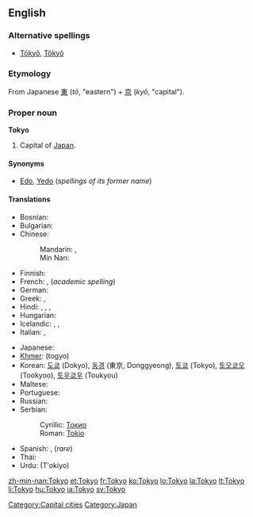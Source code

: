 {{wikipedia}}
==English==

===Alternative spellings===
* [[Tōkyō]], [[Tôkyô]]

===Etymology===
From Japanese [[東]] (''tō'', "eastern") + [[京]] (''kyō'', "capital").

===Proper noun===
'''Tokyo'''

# Capital of [[Japan]].

====Synonyms====
* [[Edo]], [[Yedo]] (''spellings of its former name'')

====Translations====
{{top}}
* Bosnian: {{t-|bs|Tokio|m}}
* Bulgarian: {{t-|bg|Токио|m|sc=Cyrl}}
* Chinese: 
*: Mandarin: {{t-|cmn|東京|tr=Dōngjīng|sc=Hani|xs=Mandarin}}, {{t-|cmn|东京|tr=Dōngjīng|sc=Hani|xs=Mandarin}}
*: Min Nan: {{t|nan|Tang-kiaⁿ|xs=Min Nan}}
* Finnish: {{t+|fi|Tokio}}
* French: {{t+|fr|Tokyo}}, (''academic spelling'') {{t+|fr|Tōkyō}}
* German: {{t+|de|Tokio}}
* Greek: {{t-|el|Τόκιο|n|tr=Tókio|sc=Grek}}, {{t-|el|Τόκυο|n|tr=Tókyo|sc=Grek}}
* Hindi: {{t|hi|टोक्यो|tr=T'okyo|sc=Deva|xs=Hindi}}, {{t|hi|टोकियो|tr=T'okiyo|sc=Deva|xs=Hindi}}, {{t|hi|तोक्यो|tr=Tokyo|sc=Deva|xs=Hindi}}, {{t|hi|तोकियो|tr=Tokiyo|sc=Deva|xs=Hindi}}
* Hungarian: {{t+|hu|Tokió}}
* Icelandic: {{t-|is|Tokyo}}, {{t|is|Tókýó}}, {{t|is|Tókíó}}
* Italian: {{t-|it|Tokyo|f}}, {{t-|it|Tokio}}
{{mid}}
* Japanese: {{t+|ja|東京|tr=とうきょう, Tōkyō|sc=Jpan}}
* [[Khmer]]: {{Khmr|[[តូក្យូ]]}} (togyo)
* Korean: [[도쿄]] (Dokyo), [[동경]] (東京, Donggyeong), [[토쿄]] (Tokyo), [[토오쿄오]] (Tookyoo), [[토우쿄우]] (Toukyou)
* Maltese: {{t|mt|Tokjo|xs=Maltese}}
* Portuguese: {{t|pt|Tóquio|m}}
* Russian: {{t-|ru|Токио|m|tr=Tókio|sc=Cyrl}}
* Serbian:
*: Cyrillic: [[Токио#Serbian|Токио]] {{m}}
*: Roman: [[Tokio#Serbian|Tokio]] {{m}}
* Spanish: {{t+|es|Tokio}}, (''rare'') {{t-|es|Tokyo|m}}
* Thai: {{t-|th|โตเกียว|tr=tōgieow|xs=Thai}}
* Urdu: {{fa-Arab|[[ٹوکیو]]}} (T'okiyo)
{{bottom}}

[[Category:Capital cities]]
[[Category:Japan]]

[[zh-min-nan:Tokyo]]
[[et:Tokyo]]
[[fr:Tokyo]]
[[ko:Tokyo]]
[[lo:Tokyo]]
[[la:Tokyo]]
[[lt:Tokyo]]
[[li:Tokyo]]
[[hu:Tokyo]]
[[ja:Tokyo]]
[[sv:Tokyo]]